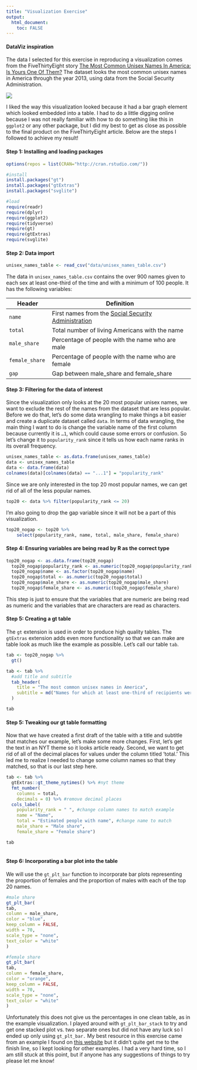 ```yaml
---
title: "Visualization Exercise"
output:
  html_document:
    toc: FALSE
---
```


#### DataViz inspiration

The data I selected for this exercise in reproducing a visualization comes from the FiveThirtyEight story [The Most Common Unisex Names In America: Is Yours One Of Them?](http://fivethirtyeight.com/features/there-are-922-unisex-names-in-america-is-yours-one-of-them) The dataset looks the most common unisex names in America through the year 2013, using data from the Social Security Administration.

![](common.unisex.names.png){fig-align="center"}

I liked the way this visualization looked because it had a bar graph element which looked embedded into a table. I had to do a little digging online because I was not really familiar with how to do something like this in `ggplot2` or any other package, but I did my best to get as close as possible to the final product on the FiveThirtyEight article. Below are the steps I followed to achieve my result!

#### Step 1: Installing and loading packages

```r
options(repos = list(CRAN="http://cran.rstudio.com/"))

#install
install.packages("gt") 
install.packages("gtExtras")
install.packages("svglite")

#load
require(readr)
require(dplyr)
require(ggplot2)
require(tidyverse)
require(gt)
require(gtExtras)
require(svglite)
```

#### Step 2: Data import

```r
unisex_names_table <- read_csv("data/unisex_names_table.csv")
```

The data in `unisex_names_table.csv` contains the over 900 names given to each sex at least one-third of the time and with a minimum of 100 people. It has the following variables:

| Header         | Definition                                                                                           |
|-----------------|-------------------------------------------------------|
| `name`         | First names from the [Social Security Administration](http://www.ssa.gov/oact/babynames/limits.html) |
| `total`        | Total number of living Americans with the name                                                       |
| `male_share`   | Percentage of people with the name who are male                                                      |
| `female_share` | Percentage of people with the name who are female                                                    |
| `gap`          | Gap between male_share and female_share                                                              |

#### Step 3: Filtering for the data of interest

Since the visualization only looks at the 20 most popular unisex names, we want to exclude the rest of the names from the dataset that are less popular. Before we do that, let's do some data wrangling to make things a bit easier and create a duplicate dataset called `data`. In terms of data wrangling, the main thing I want to do is change the variable name of the first column because currently it is `…1`, which could cause some errors or confusion. So let's change it to `popularity_rank` since it tells us how each name ranks in its overall frequency.

```r
unisex_names_table <- as.data.frame(unisex_names_table)
data <- unisex_names_table 
data <- data.frame(data) 
colnames(data)[colnames(data) == "...1"] = "popularity_rank"
```

Since we are only interested in the top 20 most popular names, we can get rid of all of the less popular names.

```r
top20 <- data %>% filter(popularity_rank <= 20)
```

I'm also going to drop the gap variable since it will not be a part of this visualization.

```r
top20_nogap <- top20 %>%
    select(popularity_rank, name, total, male_share, female_share)
```

#### Step 4: Ensuring variables are being read by R as the correct type

```r
top20_nogap <- as.data.frame(top20_nogap)
  top20_nogap$popularity_rank <- as.numeric(top20_nogap$popularity_rank)
  top20_nogap$name <- as.factor(top20_nogap$name)
  top20_nogap$total <- as.numeric(top20_nogap$total)
  top20_nogap$male_share <- as.numeric(top20_nogap$male_share)
  top20_nogap$female_share <- as.numeric(top20_nogap$female_share)
```

This step is just to ensure that the variables that are numeric are being read as numeric and the variables that are characters are read as characters.

#### Step 5: Creating a gt table

The `gt` extension is used in order to produce high quality tables. The `gtExtras` extension adds even more functionality so that we can make are table look as much like the example as possible. Let's call our table `tab`.

```r
tab <- top20_nogap %>%
  gt()

tab <- tab %>% 
  #add title and subtitle
  tab_header(
    title = "The most common unisex names in America",
    subtitle = md("Names for which at least one-third of recipients were male and at least one-third were female, through 2013")
  )

tab
```

#### Step 5: Tweaking our gt table formatting

Now that we have created a first draft of the table with a title and subtitle that matches our example, let's make some more changes. First, let's get the text in an NYT theme so it looks article ready. Second, we want to get rid of all of the decimal places for values under the column titled 'total.' This led me to realize I needed to change some column names so that they matched, so that is our last step here.

```r
tab <- tab %>%
  gtExtras::gt_theme_nytimes() %>% #nyt theme
  fmt_number(
    columns = total,
    decimals = 0) %>% #remove decimal places
  cols_label(
    popularity_rank = " ", #change column names to match example
    name = "Name", 
    total = "Estimated people with name", #change name to match 
    male_share = "Male share", 
    female_share = "Female share")

tab
  
```

#### Step 6: Incorporating a bar plot into the table

We will use the `gt_plt_bar` function to incorporate bar plots representing the proportion of females and the proportion of males with each of the top 20 names.

```r
#male share
gt_plt_bar(
tab,
column = male_share,
color = "blue",
keep_column = FALSE,
width = 70,
scale_type = "none",
text_color = "white"
)

```

```r
#female share
gt_plt_bar(
tab,
column = female_share,
color = "orange",
keep_column = FALSE,
width = 70,
scale_type = "none",
text_color = "white"
)
```


Unfortunately this does not give us the percentages in one clean table, as in the example visualization. I played around with `gt_plt_bar_stack` to try and get one stacked plot vs. two separate ones but did not have any luck so I ended up only using `gt_plt_bar.` My best resource in this exercise came from an example I found on [this website](https://bjnnowak.netlify.app/2021/10/04/r-beautiful-tables-with-gt-and-gtextras/) but it didn't quite get me to the finish line, so I kept looking for other examples. I had a very hard time, so I am still stuck at this point, but if anyone has any suggestions of things to try please let me know!
